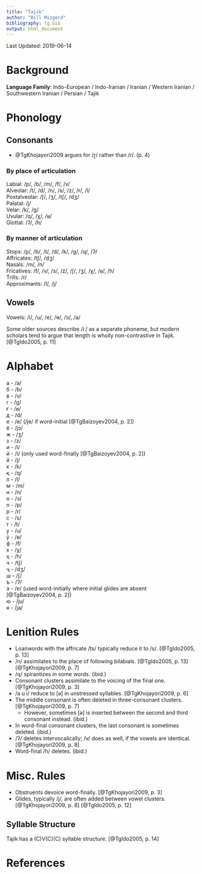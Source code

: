 ```yaml
---
title: "Tajik"
author: "Bill Mizgerd"
bibliography: tg.bib
output: html_document
---
```


Last Updated: 2019-06-14

# Background

**Language Family**: Indo-European / Indo-Iranian / Iranian / Western Iranian / Southwestern Iranian / Persian / Tajik

# Phonology

## Consonants

* @TgKhojayori2009 argues for /ɽ/ rather than /r/. (p. 4)

### By place of articulation

Labial: /p/, /b/, /m/, /f/, /v/  
Alveolar: /t/, /d/, /n/, /s/, /z/, /r/, /l/  
Postalveolar: /ʃ/, /ʒ/, /tʃ/, /dʒ/  
Palatal: /j/  
Velar: /k/, /ɡ/  
Uvular: /q/, /χ/, /ʁ/  
Glottal: /ʔ/, /h/  

### By manner of articulation

Stops: /p/, /b/, /t/, /d/, /k/, /ɡ/, /q/, /ʔ/  
Affricates: /tʃ/, /dʒ/  
Nasals: /m/, /n/  
Fricatives: /f/, /v/, /s/, /z/, /ʃ/, /ʒ/, /χ/, /ʁ/, /h/  
Trills: /r/  
Approximants: /l/, /j/  

## Vowels

Vowels: /i/, /u/, /e/, /ɵ/, /ɔ/, /a/  

Some older sources describe /iː/ as a separate phoneme, but modern scholars tend to argue that length is wholly non-contrastive in Tajik. [@TgIdo2005, p. 11]

# Alphabet

а - /a/  
б - /b/  
в - /v/  
г - /ɡ/  
ғ - /ʁ/  
д - /d/  
е - /e/ (/je/ if word-initial [@TgBaizoyev2004, p. 2])  
ё - /jɔ/  
ж - /ʒ/  
з - /z/  
и - /i/  
ӣ - /i/ (only used word-finally [@TgBaizoyev2004, p. 2])  
й - /j/  
к - /k/  
қ - /q/  
л - /l/  
м - /m/  
н - /n/  
о - /ɔ/  
п - /p/  
р - /r/  
с - /s/  
т - /t/  
у - /u/  
ӯ - /ɵ/  
ф - /f/  
х - /χ/  
ҳ - /h/  
ч - /tʃ/  
ҷ	- /dʒ/  
ш - /ʃ/  
ъ - /ʔ/  
э - /e/ (used word-initially where initial glides are absent [@TgBaizoyev2004, p. 2])  
ю - /ju/  
я - /ja/  

# Lenition Rules

* Loanwords with the affricate /ts/ typically reduce it to /s/. [@TgIdo2005, p. 13]
* /n/ assimilates to the place of following bilabials. [@TgIdo2005, p. 13] [@TgKhojayori2009, p. 7]
* /q/ spirantizes in some words. (ibid.)
* Consonant clusters assimilate to the voicing of the final one. [@TgKhojayori2009, p. 3]
* /a u i/ reduce to [ə] in unstressed syllables. [@TgKhojayori2009, p. 6]
* The middle consonant is often deleted in three-consonant clusters. [@TgKhojayori2009, p. 7]
  * However, sometimes [ə] is inserted between the second and third consonant instead. (ibid.)
* In word-final consonant clusters, the last consonant is sometimes deleted. (ibid.)
* /ʔ/ deletes intervocalically; /v/ does as well, if the vowels are identical. [@TgKhojayori2009, p. 8]
* Word-final /h/ deletes. (ibid.)

# Misc. Rules

* Obstruents devoice word-finally. [@TgKhojayori2009, p. 3]
* Glides, typically /j/, are often added between vowel clusters. [@TgKhojayori2009, p. 8] [@TgIdo2005, p. 12]

## Syllable Structure

Tajik has a (C)V(C)(C) syllable structure. [@TgIdo2005, p. 14]

# References
